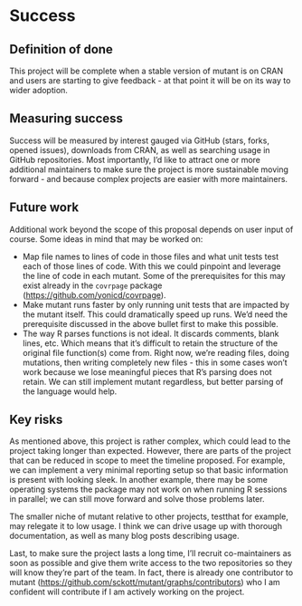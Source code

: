 # Success
<!-- 
Projects should have a definition of done that is measurable, and a thorough understanding going in of what the risks are to delivery 
-->

## Definition of done
<!-- 
What does success look like? 
-->

This project will be complete when a stable version of mutant is on CRAN and users are starting to give feedback - at that point it will be on its way to wider adoption.

## Measuring success
<!-- 
How will we know when success is achieved, what markers can we use along the way 
-->

Success will be measured by interest gauged via GitHub (stars, forks, opened issues), downloads from CRAN, as well as searching usage in GitHub repositories. Most importantly, I’d like to attract one or more additional maintainers to make sure the project is more sustainable moving forward - and because complex projects are easier with more maintainers.

## Future work
<!-- 
How could this be extended / developed in the future by yourself and/or the community in general?
-->

Additional work beyond the scope of this proposal depends on user input of course. Some ideas in mind that may be worked on: 

- Map file names to lines of code in those files and what unit tests test each of those lines of code. With this we could pinpoint and leverage the line of code in each mutant. Some of the prerequisites for this may exist already in the `covrpage` package (<https://github.com/yonicd/covrpage>). 
- Make mutant runs faster by only running unit tests that are impacted by the mutant itself. This could dramatically speed up runs. We’d need the prerequisite discussed in the above bullet first to make this possible.
- The way R parses functions is not ideal. It discards comments, blank lines, etc. Which means that it’s difficult to retain the structure of the original file function(s) come from. Right now, we’re reading files, doing mutations, then writing completely new files - this in some cases won’t work because we lose meaningful pieces that R’s parsing does not retain. We can still implement mutant regardless, but better parsing of the language would help.


## Key risks
<!-- 
What sort of things could come up that can delay or break the project?

 - [ ] People
 - [ ] Processes
 - [ ] Tooling & Technology
 - [ ] Costs

-->

As mentioned above, this project is rather complex, which could lead to the project taking longer than expected. However, there are parts of the project that can be reduced in scope to meet the timeline proposed. For example, we can implement a very minimal reporting setup so that basic information is present with looking sleek. In another example, there may be some operating systems the package may not work on when running R sessions in parallel; we can still move forward and solve those problems later. 

The smaller niche of mutant relative to other projects, testthat for example, may relegate it to low usage. I think we can drive usage up with thorough documentation, as well as many blog posts describing usage. 

Last, to make sure the project lasts a long time, I’ll recruit co-maintainers as soon as possible and give them write access to the two repositories so they will know they’re part of the team. In fact, there is already one contributor to mutant (<https://github.com/sckott/mutant/graphs/contributors>) who I am confident will contribute if I am actively working on the project.
